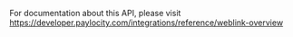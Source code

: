 For documentation about this API, please visit https://developer.paylocity.com/integrations/reference/weblink-overview